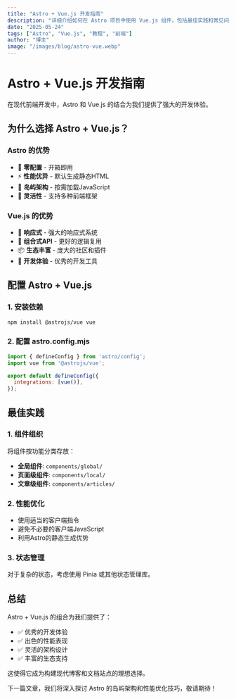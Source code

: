 ```yaml
---
title: "Astro + Vue.js 开发指南"
description: "详细介绍如何在 Astro 项目中使用 Vue.js 组件，包括最佳实践和常见问题解决方案。"
date: "2025-05-24"
tags: ["Astro", "Vue.js", "教程", "前端"]
author: "博主"
image: "/images/blog/astro-vue.webp"
---
```


# Astro + Vue.js 开发指南

在现代前端开发中，Astro 和 Vue.js 的结合为我们提供了强大的开发体验。

## 为什么选择 Astro + Vue.js？

### Astro 的优势

- 🚀 **零配置** - 开箱即用
- ⚡ **性能优异** - 默认生成静态HTML
- 🎯 **岛屿架构** - 按需加载JavaScript
- 🔧 **灵活性** - 支持多种前端框架

### Vue.js 的优势

- 💚 **响应式** - 强大的响应式系统
- 🔄 **组合式API** - 更好的逻辑复用
- 📦 **生态丰富** - 庞大的社区和插件
- 🎨 **开发体验** - 优秀的开发工具

## 配置 Astro + Vue.js

### 1. 安装依赖

```bash
npm install @astrojs/vue vue
```

### 2. 配置 astro.config.mjs

```javascript
import { defineConfig } from 'astro/config';
import vue from '@astrojs/vue';

export default defineConfig({
  integrations: [vue()],
});
```

## 最佳实践

### 1. 组件组织

将组件按功能分类存放：

- **全局组件**: `components/global/`
- **页面级组件**: `components/local/`
- **文章级组件**: `components/articles/`

### 2. 性能优化

- 使用适当的客户端指令
- 避免不必要的客户端JavaScript
- 利用Astro的静态生成优势

### 3. 状态管理

对于复杂的状态，考虑使用 Pinia 或其他状态管理库。

## 总结

Astro + Vue.js 的组合为我们提供了：

- ✅ 优秀的开发体验
- ✅ 出色的性能表现
- ✅ 灵活的架构设计
- ✅ 丰富的生态支持

这使得它成为构建现代博客和文档站点的理想选择。

下一篇文章，我们将深入探讨 Astro 的岛屿架构和性能优化技巧，敬请期待！
